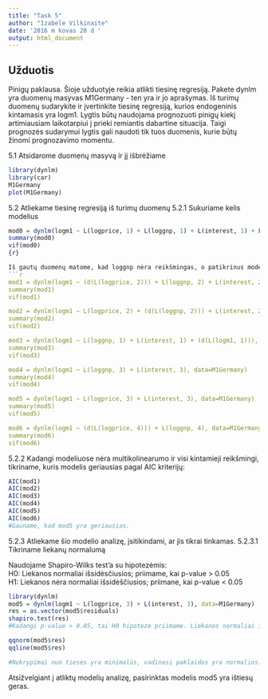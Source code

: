 ```yaml
---
title: "Task 5"
author: "Izabele Vilkinaite"
date: '2016 m kovas 20 d '
output: html_document
---
```

## Užduotis

Pinigų paklausa. Šioje užduotyje reikia atlikti tiesinę regresiją. Pakete dynlm yra duomenų masyvas M1Germany - ten yra ir jo aprašymas. Iš turimų duomenų sudarykite ir įvertinkite tiesinę regresiją, kurios endogeninis kintamasis yra logm1. Lygtis būtų naudojama prognozuoti pinigų kiekį artimiausiam laikotarpiui į prieki remiantis dabartine situacija. Taigi prognozės sudarymui lygtis gali naudoti tik tuos duomenis, kurie būtų žinomi prognozavimo momentu.

5.1 Atsidarome duomenų masyvą ir jį išbrėžiame
```r
library(dynlm)  
library(car)  
M1Germany    
plot(M1Germany)    
```

5.2 Atliekame tiesinę regresiją iš turimų duomenų 
5.2.1 Sukuriame kelis modelius
```r
mod0 = dynlm(logm1 ~ L(logprice, 1) + L(loggnp, 1) + L(interest, 1) + L(logm1, 1), data=M1Germany)
summary(mod0)
vif(mod0) 
{r}

Iš gautų duomenų matome, kad loggnp nėra reikšmingas, o patikrinus modelio multikolinearumą, kai kurie kintamieji koreliuoja. Tam, kad išvengtumėme multikoliniarumo, koreliuojančius duomenis išmesime arba pritaikysime funkciją diff (arba d()), kuri panaikina modelio trendą.
```r
mod1 = dynlm(logm1 ~ (d(L(logprice, 2))) + L(loggnp, 2) + L(interest, 2), data=M1Germany)  
summary(mod1)  
vif(mod1)  

mod2 = dynlm(logm1 ~ L(logprice, 2) + (d(L(loggnp, 2))) + L(interest, 2), data=M1Germany)  
summary(mod2)  
vif(mod2)  

mod3 = dynlm(logm1 ~ L(loggnp, 1) + L(interest, 1) + (d(L(logm1, 1))), data=M1Germany)
summary(mod3)  
vif(mod3)  

mod4 = dynlm(logm1 ~ L(loggnp, 3) + L(interest, 3), data=M1Germany)  
summary(mod4)  
vif(mod4)  

mod5 = dynlm(logm1 ~ L(logprice, 3) + L(interest, 3), data=M1Germany)  
summary(mod5)   
vif(mod5)  

mod6 = dynlm(logm1 ~ (d(L(logprice, 4))) + L(loggnp, 4), data=M1Germany)  
summary(mod6)  
vif(mod6)
```
5.2.2 Kadangi modeliuose nėra multikolinearumo ir visi kintamieji reikšmingi, tikriname, kuris modelis geriausias pagal AIC kriterijų:
```r
AIC(mod1)  
AIC(mod2)  
AIC(mod3)  
AIC(mod4)  
AIC(mod5)  
AIC(mod6)  
#Gauname, kad mod5 yra geriausias. 
```
5.2.3 Atliekame šio modelio analizę, įsitikindami, ar jis tikrai tinkamas.
5.2.3.1 Tikriname liekanų normalumą

Naudojame Shapiro-Wilks test'a su hipotezėmis:   
H0: Liekanos normaliai išsidėsčiusios;      priimame, kai p-value > 0.05  
H1: Liekanos nėra normaliai išsidėščiusios; priimane, kai p-value < 0.05

```r
library(dynlm)
mod5 = dynlm(logm1 ~ L(logprice, 3) + L(interest, 3), data=M1Germany) 
res = as.vector(mod5$residuals)  
shapiro.test(res) 
#Kadangi p-value > 0.05, tai H0 hipoteze priimame. Liekanos normaliai išsidėščiusios.Išbrėžiame grafiką.

qqnorm(mod5$res)
qqline(mod5$res)

#Nukrypimai nuo tiesės yra minimalūs, vadinasi paklaidos yra normalios. 
```
Atsižvelgiant į atliktų modelių analizę, pasirinktas modelis mod5 yra ištiesų geras. 
